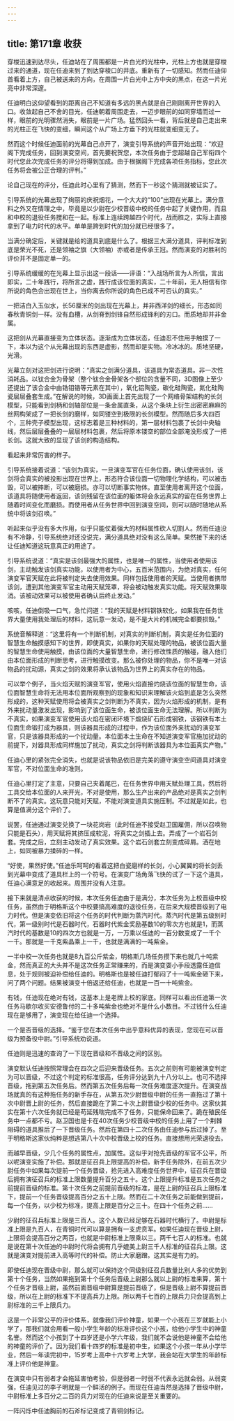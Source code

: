 ```yaml
---
---
---
```

title: 第171章 收获
---



穿梭迅速到达尽头，任迪站在了周围都是一片白光的光柱中，光柱上方也就是穿梭过来的通道，现在任迪来到了到达穿梭口的井底。重新有了一切感知。然而任迪仰首看着上方，自己被送来的方向，在周围一片白光中上方中央的黑点，在这一片光亮中非常深邃。

任迪明白这仰望看到的距离自己不知道有多远的黑点就是自己刚刚离开世界的入口。收敛起自己不舍的目光，任迪朝着周围走去，一迈步眼前的如同穿墙而过一样，眼前的光明骤然消失，眼前是一片广场。猛然回头一看，背后就是自己走出来的光柱正在飞快的变细，瞬间这个从广场上方垂下的光柱就变细变无了。

然而这个时候任迪面前的光幕自己点开了，演变引导系统的声音开始出现：“欢迎阁下完成任务，回到演变空间，首先要祝贺您，本次任务由于您超越自己军衔四个时代您此次完成任务的评分将得到加成。由于根据阁下完成各项任务指标，您此次任务将会被公正合理的评判。”

论自己现在的评分，任迪此时心里有了猜测，然而下一秒这个猜测就被证实了。

引导系统的光幕出现了绚丽的庆祝烟花，一个大大的“100”出现在光幕上。满分意料之外又在情理之中，毕竟是以少尉在少校晋级中校的任务中起了关键作用，而且和中校的退役任务搅和在一起。标准上连续跨越四个时代，战而胜之，实际上直接拿到了电力时代的水平。单单是跨划时代的加分就已经很多了。

当满分确定后，关键就是给的道具到底是什么了。根据三大满分道具，评判标准到底是荣光不死，还是领袖之旗（大领袖）亦或者是传承王冠。然而演变的对胜利的评价并不是固定单一的。

引导系统缓缓的在光幕上显示出这一段话——评语：“入战场所言为人所信，言出即实，二十年践行，将所言之虚，践行成该位面的真实，二十年前，无人相信有你所说的角色会出现在世上，当你离去你所说的角色已成不可否认的真实。”

一把洁白入玉似水，长56厘米的剑出现在光幕上，并非西洋剑的细长，形态如同春秋青铜剑一样。没有血槽，从剑脊到剑锋自然形成锋利的刃口。而质地却并非金属。

这把剑从光幕直接变为立体状态。逐渐成为立体状态，任迪忍不住用手触摸了一下，本以为这个从光幕出现的东西是虚影，然而却是实物。冷冰冰的。质地坚硬，光滑。

光幕立刻对这把剑进行说明：“真实之剑满分道具，该道具为常态道具。非一次性消耗品。以钛合金为骨架（整个钛合金骨架各个部位的含量不同，3D图像上至少还提出了该合金中由锆钼铬等元素在其中），氧化铝陶瓷，碳化硅陶瓷，氮化硅陶瓷层层叠套生成。”在解说的时候，3D画面上首先出现了一个网络骨架结构的长剑模型，只能看到剑柄和剑轴部位是一条金属直条，从这个条块上衍生出密密麻麻的丝网构架成了一把长剑的磨样，如同镂空到极限的长剑模型。然而随后多大四百个，三种壳子模型出现，这标志着是三种材料的，第一层材料包裹了长剑中央轴线，然后层层叠叠的一层层材料包裹，然后将原本镂空的部位全部淹没形成了一把长剑。这就大致的显现了该剑的构造结构。

看起来非常厉害的样子。

引导系统接着说道：“该剑为真实，一旦演变军官在任务位面，确认使用该剑，该剑将会真实的被投影出现在世界上，形态符合该位面一切物理化学结构，可以被击毁，可以被摔断，可以被磨损。亦可以切断事实物体。直至使用者离开这个位面，该道具将随使用者返回，该剑残留在该位面的躯体将会永远真实的留在任务世界上随着时间变化而磨损。而使用者从任务世界中回到演变空间，则可以随时随地从系统中将该剑召唤。”

听起来似乎没有多大作用，似乎只能仗着强大的材料属性砍人切割人。然而任迪没有不冷静，引导系统绝对还没说完，满分道具绝对没有这么简单。果然接下来的话让任迪知道这玩意真正的用途了。

引导系统说道：“真实是该剑最强大的属性，也是唯一的属性，当使用者使用该剑，主动触发该剑真实功能，以使用者为中心，五百米范围内，为绝对真实，任何演变军官天赋在此将被判定失去使用效果。同样包括使用者的天赋。当使用者携带该剑，遭到其他演变军官主动用天赋笼罩，将会被动触发真实功能。将天赋效果取消。该被动效果可以被使用者确认后终止发动。”

咳咳，任迪倒吸一口气，急忙问道：“我的天赋是材料钢铁软化，如果我在任务世界大量使用我处理后的材料，这玩意一发动，是不是大片的机械完全都要损毁。”

系统音解释道：“这里将有一个判断机制，对真实的判断机制，真实是任务位面的智慧生命触摸感知下的世界，即使真实，如果你的天赋处理的物品，被该位面大量的智慧生命使用触摸，由该位面的大量智慧生命，进行修改性质的触碰，融入他们由本位面形成的判断思考，进行触摸改变。那么被你处理的物品，你不是唯一对该物品的扰动源，真实之剑的效果将承认该物品为世界上的真实存在的物品。

可以举个例子，当火焰天赋的演变军官，使用火焰直接灼烧该位面的智慧生命，该位面智慧生命将无法用本位面所观察到的现象和知识来理解该火焰到底是怎么突然形成的，这种天赋使用将会被真实之剑判断为不真实，因为火焰形成的机制，是有外来扰动量激发出现，影响到了该位面生命，被该位面生命无法理解。所以判断为不真实，如果演变军官使用该火焰在密闭环境下煅烧矿石形成钢铁，该钢铁有本土位面生命锻打成为器具，则该器具形成的过程中，作为该位面外来扰动的演变军官，只是该器具形成的一个扰动量。本位面本土生命在不知道演变军官施加扰动的前提下，对器具形成同样施加了扰动，真实之剑将判断该器具为本位面真实产物。”

任迪心里的紧张完全消失，也就是说该物品依旧是完美的遵守演变空间道具对演变军官，不对位面生命的准则。

任迪心里打定了主意，只要自己夹着尾巴，在任务世界中用天赋处理工具，然后将工具交给本位面的人来开光，不对是使用，那么生产出来的产品绝对是真实之剑判断不了的真实。这玩意只能对天赋，不能对演变道具实施压制。不过就是如此，也算是值满分这个评价了。

说罢，任迪通过演变兑换了一块花岗岩（此时任迪不接受赵卫国雇佣，所以召唤物只能是石头），用天赋将其挤压成软泥，将真实之剑插上去。弄成了一个岩石剑套。完成之后，立刻主动发动了真实效果。这个岩石剑套立刻变成碎屑。洒在地上，如同被暴力揉碎的一样。

“好使，果然好使。”任迪乐呵呵的看着这把白瓷磨样的长剑，小心翼翼的将长剑丢到光幕中变成了道具栏上的一个符号。在演变广场角落飞快的试了一下这个道具，任迪心满意足的收起来。周围并没有人注意。

接下来就是清点收获的时候，本次任务任迪由于是满分，本次任务为上校晋级中校任务，虽然由于明格斯这个中校要搞高难度的退役任务，在后来大规模晋级到了电力时代。但是演变依旧将这个任务的时代判断为蒸汽时代。蒸汽时代是第五级别时代，第一级别时代是石器时代，石器时代紫金奖励基数10的零次方也就是1，而蒸汽时代的基数是10的四次方也就是一万，一万乘以任迪的一百分数变成了一千个一千。那就是一千克紫晶乘上一千，也就是满满的一吨紫金。

一半中校一次任务也就是8九百公斤紫金，明格斯几场任务攒下来也就几十吨紫金，然而真正的大头并不是这次任务正常赚来的，而是演变耍小手段透露任迪信息，处于规则被迫补偿给任迪的。明格斯也是被任迪打郁闷了十一吨紫金砸下来，问了两个问题。结果被演变十倍返还给任迪，也就是一百一十吨紫金。

有钱，任迪现在绝对有钱，这基本上是老牌上校的家底。同样可以看出任迪第一次任务马歇尔收买安德鲁付的二十多吨紫金也绝对不是什么小数目。不过钱什么任迪现在是够用了，演变现在给任迪一个选择。

一个是否晋级的选择。“鉴于您在本次任务中出乎意料优异的表现，您现在可以晋级为预备役中尉。”引导系统劝说道。

任迪则是迅速的查询了一下现在晋级和不晋级之间的区别。

演变默认任迪按照常理会在四次之后迎来晋级任务。五次之前则有可能被演变判定为可以晋级，不过这个判定的标准很高，任务评分达到九十八分以上。也可不选择晋级，拖到第五次任务后。然而第五次任务后每一次任务难度逐次提升。在演变战场就真的有这种拖任务的新手存在，从第五次少尉晋级中尉的任务一直拖过了第十次中尉晋上尉的任务，然后直接跪在了第二十次上尉晋级少校的任务中。这家伙其实在第十六次任务就已经是苟延残喘完成不了任务，只能保命回来了。跪在殖民任务中一点都不亏。赵卫国也是卡在40次任务少校晋级中校的任务上用了一个荆棘阻碍的道具推后了一下晋级任务。然后在第四十二次任务由任迪参与后过掉了。至于明格斯这家伙纯粹是想逃第八十次中校晋级上校的任务。直接想用光荣退役去。

而越早晋级，少几个任务的属性点，加属性。这似乎对抢先晋级的军官不公平，所以呢演变实施了补偿。那就是征召兵上限提高的补偿。新手任务除外，在前五次少尉任务中如果每次提前一个任务晋级，抢先进入高难度任务世界中，征召兵在晋级后拥有演征召兵的标准上限数量提升百分之五十。这个上限提升标准是五次任务之前提前晋级的标准。第十次任务之前提前晋级的标准，是在上尉的征召兵上限标准下，提前一个任务晋级提高百分之五十上限。然而在二十次任务之前能做到提前，每一个任务，以少校为标准，提高上限是百分之三十。在四十个任务之前……

少尉的征召兵标准上限是三百人。这个人数已经足够在石器时代横行了。中尉是标准上限是九百人，在青铜时代可以算是拥有一支虎贲军。如果任迪现在晋级上尉，上限将会提高百分之两百，也就是中尉标准上限乘以三。两千七百人的标准。也就是说在第十次任迪的中尉时代将会拥有几乎媲美上尉三千人标准的征召兵上限。这就是演变对提前进入高等时代的补偿。防止大家磨蹭。这其实是有力的。

即使任迪现在晋级中尉，那么就可以保持这个同级别征召兵数量比别人多的优势到第十个任务，当然如果拖到第十个任务后晋级上尉那么就以上尉的标准来算，第十个任务才晋级上尉，虽然前面晋级中尉算是提前晋级了，但是晋级上尉不算提前晋级，所以在上尉的标准下不提高兵力上限。所以两千七百的上限兵力只会提高到上尉标准的三千上限兵力。

这是一个非常公平的评价体系，就像我们评价神童，如果一个小孩在三岁就能上小学了，那我们就会用看一般小学生年龄的标准评价这个小孩，给他小学生中的神童名誉。然而这个小孩到了十四岁还是小学六年级，我们就不会说他是神童不会给他的神童的评价了。因为我们看十四岁的标准是初中生，如果这个小孩一年从小学毕业，然后一年读完初中，15岁考上高中十六岁考上大学，我会站在大学生的年龄标准上评价他是神童。

在演变中只有弱者才会拖延害怕考验，但是弱者一时弱不代表永远就会弱。从弱变强，任迪见过的李子明就是一个鲜活的例子。而现在任迪当然是选择了晋级中尉，中尉标准上多百分之二百的兵力对现在的任迪来说是至关重要的。

一阵闪烁中任迪胸前的石斧标记变成了青铜剑标记。